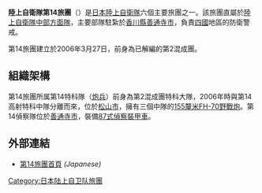 {{unreferenced|time=2015-09-06T12:40:33+00:00}}
{{noteTA|G1=Military|G2=单位}}{{Infobox Military Unit
|unit_name= 陸上自衛隊第14旅團
|image= [[File:JGSDF_14th_Brigade.svg|File:JGSDF 14th Brigade.svg]]
|caption= 第14旅團徽章
|dates= 2006年3月27日至今
|country={{flag|Japan}}
|allegiance=
|branch={{flagicon image|Flag of the Japan Self-Defense Forces.svg}}  [[日本陸上自衛隊|日本陸上自衛隊]]
|type= 輕裝步兵
|role= 國土防衛
|size=[[旅團|旅團]]
|command_structure= [[陸上自衛隊中部方面隊|陸上自衛隊中部方面隊]]
|current_commander= 
|garrison= [[香川縣|香川縣]][[善通寺市|善通寺市]]
|notable_commanders= 
|colonel_of_the_regiment=
|nickname=
|patron=
|motto= 
|colors=
|march=
|mascot=
|anniversaries=
}}
{{japanese|japanese=第14旅団|kana=だいじゅうよんりょだん}}
'''陸上自衛隊第14旅團'''（{{lang-ja|第14旅団|だいじゅうよんりょだん}}）是[[陸上自衛隊|日本陸上自衛隊]]六個主要旅團之一。該旅團直屬於[[陸上自衛隊中部方面隊|陸上自衛隊中部方面隊]]，主要部隊駐紮於[[香川縣|香川縣]][[善通寺市|善通寺市]]，負責[[四國|四國]]地區的防衛警戒。

第14旅團建立於2006年3月27日，前身為已解編的第2混成團。

== 組織架構 ==
{{columns-list|2|
* {{tsl|ja|善通寺駐屯地||善通寺駐屯地}}（[[香川县|香川县]][[善通寺市|善通寺市]]）
** 旅团司令部及旅部附属队
** {{tsl|ja|第15即応機動連隊||第15快速反应機動联队}}
** {{tsl|ja|第14偵察隊||第14偵察隊}}
** {{tsl|ja|第14通信隊||第14通信隊}}
** {{tsl|ja|第14後方支援隊||第14後方支援隊}}
** 第14特殊武器防護隊
** {{tsl|ja|音楽隊 (陸上自衛隊)||第14音乐隊}}
* {{tsl|ja|松山駐屯地||松山駐屯地}}（[[爱媛县|爱媛县]][[松山市|松山市]]）
** {{tsl|ja|中部方面特科隊||中部方面特科隊}}
** {{tsl|ja|第14高射特科隊||第14高射特科隊}}
* {{tsl|ja|高知駐屯地||高知駐屯地}}（[[高知县|高知县]][[香南市|香南市]]）
** {{tsl|ja|第50普通科連隊||第50普通科联队}}
* {{tsl|ja|徳島駐屯地||徳島駐屯地}}（[[德岛县|德岛县]][[阿南市|阿南市]]）
** {{tsl|ja|第14施設隊 (陸上自衛隊)||第14设施隊}}
* [[德島飛行場|北德岛分屯地]]（[[德岛县|德岛县]][[松茂町|松茂町]]）
** {{tsl|ja|第14飛行隊 (陸上自衛隊)||第14飛行隊}}
}}
第14旅團所属第14特科隊（[[炮兵|炮兵]]）前身為第2混成團特科大隊，2006年時與第14高射特科中隊分離而來，位於[[松山市|松山市]]，擁有三個中隊的[[155釐米FH-70野戰炮|155釐米FH-70野戰炮]]。第14偵察隊位於[[善通寺市|善通寺市]]，裝備[[87式偵察裝甲車|87式偵察裝甲車]]。

== 外部連結 ==
* [http://www.mod.go.jp/gsdf/mae/14b/ 第14旅團首頁] ''(Japanese)''

{{陸上自衛隊2}}

[[Category:日本陆上自卫队旅團|Category:日本陆上自卫队旅團]]